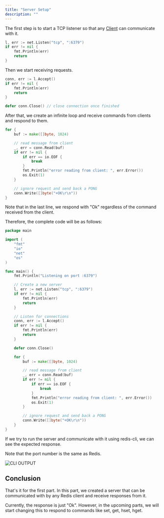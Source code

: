 ```yaml
---
title: "Server Setup"
description: ""
---
```



The first step is to start a TCP listener so that any [Client](first-steps#%D8%AA%D8%AC%D9%87%D9%8A%D8%B2-%D8%A7%D9%84%D9%80-client) can communicate with it.


```go
l, err := net.Listen("tcp", ":6379")
if err != nil {
    fmt.Println(err)
    return
}
```


Then we start receiving requests.


```go
conn, err := l.Accept()
if err != nil {
    fmt.Println(err)
    return
}

defer conn.Close() // close connection once finished
```


After that, we create an infinite loop and receive commands from clients and respond to them.


```go
for {
    buf := make([]byte, 1024)

    // read message from client
    _, err = conn.Read(buf)
    if err != nil {
        if err == io.EOF {
            break
        }
        fmt.Println("error reading from client: ", err.Error())
        os.Exit(1)
    }

    // ignore request and send back a PONG
    conn.Write([]byte("+OK\r\n"))
}
```


Note that in the last line, we respond with "Ok" regardless of the command received from the client.

Therefore, the complete code will be as follows:


```go
package main

import (
	"fmt"
	"io"
	"net"
	"os"
)

func main() {
	fmt.Println("Listening on port :6379")

	// Create a new server
	l, err := net.Listen("tcp", ":6379")
	if err != nil {
		fmt.Println(err)
		return
	}

	// Listen for connections
	conn, err := l.Accept()
	if err != nil {
		fmt.Println(err)
		return
	}

	defer conn.Close()

	for {
		buf := make([]byte, 1024)

		// read message from client
		_, err = conn.Read(buf)
		if err != nil {
			if err == io.EOF {
				break
			}
			fmt.Println("error reading from client: ", err.Error())
			os.Exit(1)
		}

		// ignore request and send back a PONG
		conn.Write([]byte("+OK\r\n"))
	}
}
```


If we try to run the server and communicate with it using redis-cli, we can see the expected response.

<Alert type="info">
Note that the port number is the same as Redis.
</Alert>

![CLI OUTPUT](/images/build-redis-from-scratch/part-1/cli-output.png)


## Conclusion

That's it for the first part. In this part, we created a server that can be communicated with by any Redis client and receive responses from it.

Currently, the response is just "Ok". However, in the upcoming parts, we will start changing this to respond to commands like set, get, hset, hget.